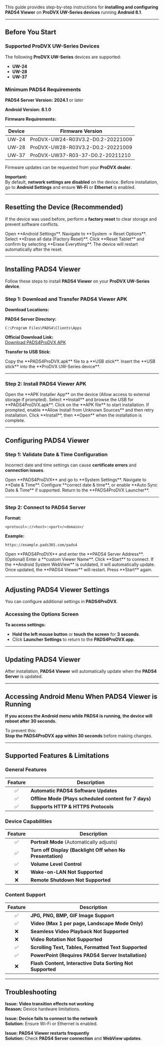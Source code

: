 This guide provides step-by-step instructions for **installing and configuring PADS4 Viewer** on **ProDVX UW-Series devices** running **Android 8.1**.  

---

## **Before You Start**  

### **Supported ProDVX UW-Series Devices**  

The following **ProDVX UW-Series** devices are supported:  

- **UW-24**  
- **UW-28**  
- **UW-37**  

### **Minimum PADS4 Requirements**  

**PADS4 Server Version:** **2024.1** or later  

**Android Version:** **8.1.0**  

**Firmware Requirements:**  

| Device | Firmware Version |
|:------:|----------------|
| UW-24 | ProDVX-UW24-R03V3.2-D0.2-20221009 |
| UW-28 | ProDVX-UW28-R03V3.2-D0.2-20221009 |
| UW-37 | ProDVX-UW37-R03-37-D0.2-20211210 |

<Note> Firmware updates can be requested from your **ProDVX dealer**.</Note>  

**Important:**  
By default, **network settings are disabled** on the device. Before installation, go to **Android Settings** and ensure **Wi-Fi** or **Ethernet** is enabled.  

---

## **Resetting the Device (Recommended)**  

If the device was used before, perform a **factory reset** to clear storage and prevent software conflicts.  

<Steps>  
  <Step title="Step One">  
    Open **Android Settings**.  
  </Step>  
  <Step title="Step Two">  
    Navigate to **System → Reset Options**.  
  </Step>  
  <Step title="Step Three">  
    Select **Erase all data (Factory Reset)**.  
  </Step>  
  <Step title="Step Four">  
    Click **Reset Tablet** and confirm by selecting **Erase Everything**.  
  </Step>  
  <Step title="Step Five">  
    The device will restart automatically after the reset.  
  </Step>  
</Steps>  

---

## **Installing PADS4 Viewer**  

Follow these steps to install **PADS4 Viewer** on your **ProDVX UW-Series device**.  

### **Step 1: Download and Transfer PADS4 Viewer APK**  

**Download Locations:**  

**PADS4 Server Directory:**  
```
C:\Program Files\PADS4\Clients\Apps
```  
**Official Download Link:**  
[Download PADS4ProDVX APK](https://install.appcenter.ms/orgs/nds/apps/nds.droid.prodvx/distribution_groups/public)  

**Transfer to USB Stick:**  

<Steps>  
  <Step title="Step One">  
    Copy the **PADS4ProDVX.apk** file to a **USB stick**.  
  </Step>  
  <Step title="Step Two">  
    Insert the **USB stick** into the **ProDVX UW-Series device**.  
  </Step>  
</Steps>  

---

### **Step 2: Install PADS4 Viewer APK**  

<Steps>  
  <Step title="Step One">  
    Open the **APK Installer App** on the device (Allow access to external storage if prompted).  
  </Step>  
  <Step title="Step Two">  
    Select **Install** and browse the USB for **PADS4ProDVX.apk**.  
  </Step>  
  <Step title="Step Three">  
    Click on the **APK file** to start installation.  
  </Step>  
  <Step title="Step Four">  
    If prompted, enable **Allow Install from Unknown Sources** and then retry installation.  
  </Step>  
  <Step title="Step Five">  
    Click **Install**, then **Open** when the installation is complete.  
  </Step>  
</Steps>  

---

## **Configuring PADS4 Viewer**  

### **Step 1: Validate Date & Time Configuration**  

Incorrect date and time settings can cause **certificate errors** and **connection issues**.  

<Steps>  
  <Step title="Step One">  
    Open **PADS4ProDVX** and go to **System Settings**.  
  </Step>  
  <Step title="Step Two">  
    Navigate to **Date & Time**.  
  </Step>  
  <Step title="Step Three">  
    Configure **correct date & time**, or enable **Auto Sync Date & Time** if supported.  
  </Step>  
  <Step title="Step Four">  
    Return to the **PADS4ProDVX Launcher**.  
  </Step>  
</Steps>  

---

### **Step 2: Connect to PADS4 Server**  

**Format:**  
```
<protocol>://<host>:<port>/<domain>/
```

**Example:**  
```
https://example.pads365.com/pads4
```

<Steps>  
  <Step title="Step One">  
    Open **PADS4ProDVX** and enter the **PADS4 Server Address**.  
  </Step>  
  <Step title="Step Two">  
    (Optional) Enter a **custom Viewer Name**.  
  </Step>  
  <Step title="Step Three">  
    Click **Start** to connect.  
  </Step>  
  <Step title="Step Four">  
    If the **Android System WebView** is outdated, it will automatically update.  
  </Step>  
  <Step title="Step Five">  
    Once updated, the **PADS4 Viewer** will restart. Press **Start** again.  
  </Step>  
</Steps>  

---

## **Adjusting PADS4 Viewer Settings**  

You can configure additional settings in **PADS4ProDVX**.  

### **Accessing the Options Screen**  

**To access settings:**  

- **Hold the left mouse button** or **touch the screen** for **3 seconds**.  
- Click **Launcher Settings** to return to the **PADS4ProDVX app**.  

---

## **Updating PADS4 Viewer**  

After installation, **PADS4 Viewer** will automatically update when the **PADS4 Server** is updated.  

---

## **Accessing Android Menu When PADS4 Viewer is Running**  

**If you access the Android menu while PADS4 is running, the device will reboot after 30 seconds.**  

To prevent this:  
 **Stop the PADS4ProDVX app within 30 seconds** before making changes.  

---

## **Supported Features & Limitations**  

### **General Features**  

| Feature | Description |  
|:------:|------------|  
| ✅ | **Automatic PADS4 Software Updates** |  
| ✅ | **Offline Mode (Plays scheduled content for 7 days)** |  
| ✅ | **Supports HTTP & HTTPS Protocols** |  

### **Device Capabilities**  

| Feature | Description |  
|:------:|------------|  
| ✅ | **Portrait Mode** (Automatically adjusts) |  
| ✅ | **Turn off Display (Backlight Off when No Presentation)** |  
| ✅ | **Volume Level Control** |  
| ❌ | **Wake-on-LAN Not Supported** |  
| ❌ | **Remote Shutdown Not Supported** |  

### **Content Support**  

| Feature | Description |  
|:------:|------------|  
| ✅ | **JPG, PNG, BMP, GIF Image Support** |  
| ✅ | **Video (Max 1 per page, Landscape Mode Only)** |  
| ❌ | **Seamless Video Playback Not Supported** |  
| ❌ | **Video Rotation Not Supported** |  
| ✅ | **Scrolling Text, Tables, Formatted Text Supported** |  
| ✅ | **PowerPoint (Requires PADS4 Server Installation)** |  
| ❌ | **Flash Content, Interactive Data Sorting Not Supported** |  

---

## **Troubleshooting**  

**Issue:** **Video transition effects not working**  
**Reason:** Device hardware limitations.  

**Issue:** **Device fails to connect to the network**  
**Solution:** Ensure Wi-Fi or Ethernet is enabled.  

**Issue:** **PADS4 Viewer restarts frequently**  
**Solution:** Check **PADS4 Server connection** and **WebView updates**.  
